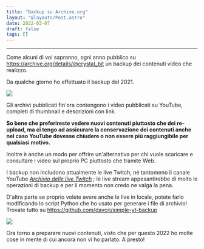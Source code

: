 ```yaml
---
title: "Backup su Archive.org"
layout: "@layouts/Post.astro"
date: 2022-03-07
draft: false
tags: []
---
```



---

Come alcuni di voi sapranno, ogni anno pubblico su
https://archive.org/details/@crystal_bit un backup dei contenuti video che
realizzo.

Da qualche giorno ho effettuato il backup del 2021.

<Image src={imgArchiveBkp} class="img-fluid" width={300} />

Gli archivi pubblicati fin'ora contengono i video pubblicati su YouTube,
completi di thumbnail e descrizioni con link.

**So bene che preferireste vedere nuovi contenuti piuttosto che dei re-upload, ma
ci tengo ad assicurare la conservazione dei contenuti anche nel caso YouTube
dovesse chiudere o non essere più raggiungibile per qualsiasi motivo.**

Inoltre è anche un modo per offrire un'alternativa per chi vuole scaricare e
consultare i video sul proprio PC piuttosto che tramite Web.

I backup non includono attualmente le live Twitch, né tantomeno il canale
YouTube
[ _Archivio delle live Twitch_](https://www.youtube.com/channel/UCqDVp6YgbZSwpUudTA-9eJA)
; le live stream appesantirebbe di molto le operazioni di backup
e per il momento non credo ne valga la pena.

D'altra parte se proprio volete avere anche le live in locale, potete farlo
modificando lo script Python che ho usato per generare i file di archivio!
Trovate tutto su https://github.com/davcri/simple-yt-backup

<Image src={imgPythonDlCode} width={300} />

Ora torno a preparare nuovi contenuti, visto che per questo 2022 ho molte cose
in mente di cui ancora non vi ho parlato. A presto!
